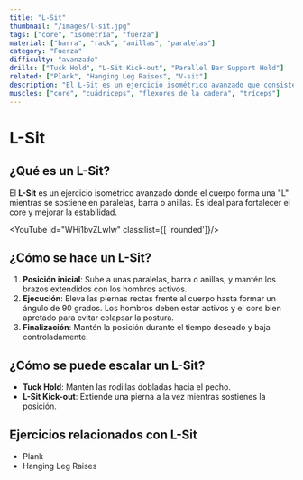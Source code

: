 ```yaml
---
title: "L-Sit"
thumbnail: "/images/l-sit.jpg"
tags: ["core", "isometría", "fuerza"]
material: ["barra", "rack", "anillas", "paralelas"]
category: "Fuerza"
difficulty: "avanzado"
drills: ["Tuck Hold", "L-Sit Kick-out", "Parallel Bar Support Hold"]
related: ["Plank", "Hanging Leg Raises", "V-sit"]
description: "El L-Sit es un ejercicio isométrico avanzado que consiste en mantener el cuerpo en forma de 'L'. Mejora la fuerza del core y la estabilidad."
muscles: ["core", "cuádriceps", "flexores de la cadera", "tríceps"]
---
```


# L-Sit

## ¿Qué es un L-Sit?
El **L-Sit** es un ejercicio isométrico avanzado donde el cuerpo forma una "L" mientras se sostiene en paralelas, barra o anillas. Es ideal para fortalecer el core y mejorar la estabilidad.

<YouTube id="WHi1bvZLwlw" class:list={[ 'rounded']}/>

## ¿Cómo se hace un L-Sit?
1. **Posición inicial**: Sube a unas paralelas, barra o anillas, y mantén los brazos extendidos con los hombros activos.
2. **Ejecución**: Eleva las piernas rectas frente al cuerpo hasta formar un ángulo de 90 grados. Los hombros deben estar activos y el core bien apretado para evitar colapsar la postura.
3. **Finalización**: Mantén la posición durante el tiempo deseado y baja controladamente.

## ¿Cómo se puede escalar un L-Sit?
- **Tuck Hold**: Mantén las rodillas dobladas hacia el pecho.
- **L-Sit Kick-out**: Extiende una pierna a la vez mientras sostienes la posición.

## Ejercicios relacionados con L-Sit
- Plank
- Hanging Leg Raises
